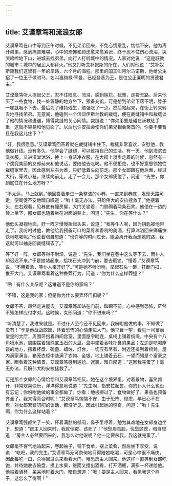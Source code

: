 ```yaml
---
---
---
```

title: 艾谟章笃和流浪女郎
---




艾谟章笃在山中等到正午时候，不见弟弟回来，不免心慌意乱，惴惴不安。他为离开弟弟，感到痛苦难堪，心中的恐怖和顾虑愈来愈紧张，终于忍不住伤心流泪，哭哭啼啼地下山，进城去找弟弟，向行人打听城中的情况。人家对他说：“这是祆教的城市；城中的居民大都拜火。”他又打听艾补奴斯的所在，人们对他说：“艾补奴斯距我们这里有一年的旱路，六个月的海程。那里的国王叫阿尔马诺斯，他给公主招了一位王子做驸马，名叫戛梅禄·宰曼，已经登基为王，是位公正廉明的贤德君主。”

艾谟章笃听人提起父王，忍不住叹息、流泪，感到尴尬、犹豫，走投无路。后来他买了一些食物，找一处僻静的地方坐下，预备充饥，可是想到弟弟下落不明，脖子一哽就咽不下去。最后为了维持残生，勉强吃了一点，然后站起来，在街上转来转去地寻找弟弟。无意间，他碰到一个信仰伊斯兰教的裁缝，便在裁缝铺中和裁缝谈了他的情况和遭遇，博得裁缝的关心同情。裁缝说：“你弟弟要是碰在祆教徒手里，这就不容易和他见面了。以后也许安拉会使你们弟兄相会聚首的。你要不要暂且在我这儿住下？”

“好，我很愿意。”艾谟章笃回答着就在裁缝铺中住下。裁缝非常喜欢，安慰他，教他做针线。没有多久，他学会了缝纫，可以维持自己的生活。有一天，他到海滨去洗衣服，又进澡堂沐浴，换上一身洁净衣服，在大街上漫步走着的时候，忽然有一个窈窕美丽的女郎前来和他说话，要陪他去吃喝。他不便拒绝，也不好意思领她往裁缝家里去，因此感到左右为难，只好低着头向前走。那个女郎跟在他后面，经过大街，穿过小巷，继续向前走。走了一会儿，那个女郎疲倦了，问道：“先生，你到底住在什么地方呀？”

“不太远，马上就到。”他回答着走进一条整洁的小巷，一直来到巷底，发现无路可走，便局促不安地暗自叹道：“哟！毫无办法，只盼伟大的安拉拯救了。”他摆着头，左右观看，见巷底有幢房屋，大门关锁着，门侧砌着两条石凳。他便在一边的凳上坐下，那女郎也随着坐在对面的凳上，问道：“先生，你在等什么？”

他低头凝视地面，好一阵才慢慢抬起头来，说道：“我等仆人呢，因为钥匙被他带走了。我吩咐过他，教他给我预备可口的菜肴和香冽的美酒，打算沐浴回来痛痛快快地吃喝呢。”他说着暗自想道：“也许等的时间过长，她会离开我而走她的路，我这就可以抽身回裁缝铺去了。”

等了好一阵，女郎等得不耐烦，说道：“先生，我们坐在巷中这么等下去，而仆人却迟迟不来。”于是她站起来，拾块石头冲到门前，要去砸锁。“慢着，”艾谟章笃说，“不用着急，等仆人来开好了。”可是她不听吩咐，举起石头一砸，打断门扣，推开大门。艾谟章笃看着这种鲁莽行为，问道：“你为什么这样莽撞？”

“哟！有什么关系呢？这难道不是你的家吗？”

“不错，这是我的家；但是你为什么要弄坏门扣呢？”

女郎不答，昂然走进屋去。艾谟章笃却站在门前，踟蹰不前，心中感到恐怖，茫然不知怎样应付才对。这时候，女郎问道：“你不进来吗？”

“听清楚了，我进来就是。不过仆人至今还不见回来，我吩咐他做的事，不知做了没有！”于是他战战兢兢，怀着恐怖的心情走进大门。他举目一望，看见一间富丽堂皇的大厅，周围环抱着四间宫室，里面屋宇毗连，桌椅上铺着绸缎，中央有个八角喷水池，周围摆着镶珠宝玉石的大盘，盘中盛着香味扑鼻的果品；左边是吃喝座谈的地方，摆着杯盘、碗盏、蜡烛、灯台，一切应有尽有，附近还排列着椅凳。屋内满家满当，箱笼衣柜中装满了衣物、金银，地上铺着云石，一望而知是个富豪之家。眼看着这种情景，艾谟章笃感到尴尬、迷离，暗自叹道：“这回我完蛋了！毫无办法，只盼伟大的安拉拯救了。”

可是那个女郎的心情恰恰和艾谟章笃相反。她在这个境界里，对着景物，喜笑颜开，非常欢喜快乐，洋洋得意地说道：“先生啊，指安拉起誓，你的仆人什么也没有忘记；你吩咐他做的事全都做了。你看：地板擦过了，食物做好了，果品也预备齐全了。我来得真合时呢！”艾谟章笃惴惴不安，由于恐怖、顾虑，早已心不在焉，对女郎絮絮叨叨的谈话，都没听见。因此引起她的惊奇，问道：“哟！先生啊，你为什么这样站着？”

艾谟章笃强颜笑了一笑，怀着满腔的郁闷，鼻子里哼着，勉为其难地在女郎身边坐下，想道：“房主人回来时，我就倒霉、该死了！”他愁眉苦脸，忧愁顾虑，暗自想道：“房主人必然要回来的，我怎么对他说呢？他一定要杀我，我这就完蛋了。”

女郎毫不客气地站起来，卷起袖子，铺下食单，摆上菜肴，然后坐下享受，说道：“吃吧，我的先生。”艾谟章笃无可奈何地只得陪她吃喝，可是心中很不痛快，因此每吃一口，总得回过头来看看大门，唯恐房主人回来。他这样一直等到女郎吃饱，并待她收去碗盘，换上水果，继而又摆出酒肴，打开酒瓶，满斟一杯递给他。他端着酒杯，呆呆地盯着大门，暗自想道：“哦！要是主人回来，看见我这个样子，这怎么了得啊！”